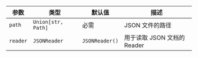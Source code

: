 | 参数 | 类型 | 默认值 | 描述 |
| --- | --- | --- | --- |
| `path` | `Union[str, Path]` | 必需 | JSON 文件的路径 |
| `reader` | `JSONReader` | `JSONReader()` | 用于读取 JSON 文档的 Reader |